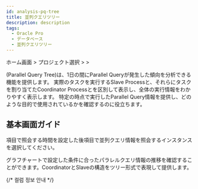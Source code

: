 ```yaml
---
id: analysis-pq-tree
title: 並列クエリツリー
description: description
tags:
  - Oracle Pro
  - データベース
  - 並列クエリツリー
---
```


ホーム画面 > プロジェクト選択 > <Cmdname sid="side_analysis" className="uitext" /> > <Cmdname sid="side_dbPqTree" className="uitext" />

<Cmdname sid="side_dbPqTree" className="uitext" />(Parallel Query Tree)は、1日の間にParallel Queryが発生した傾向を分析できる機能を提供します。 実際のタスクを実行するSlave Processと、それらにタスクを割り当てたCoordinator Processとを区別して表示し、全体の実行情報をわかりやすく表示します。 特定の時点で実行したParallel Query情報を提供し、どのような目的で使用されているかを確認するのに役立ちます。

## 基本画面ガイド

<ImgLang img="db-pq-tree-oracle-pro.png" desc="並列クエリツリー" />

<Cmdname sid="time" className="uitext" />項目で照会する時間を設定した後<Cmdname sid="instance" className="uitext" />項目で並列クエリ情報を照会するインスタンスを選択してください。

グラフチャートで設定した条件に合ったパラレルクエリ情報の推移を確認することができます。CoordinatorとSlaveの構造をツリー形式で表現して提供します。

{/* 컬럼 정보 안내 */}

<Oraclecolumn />
